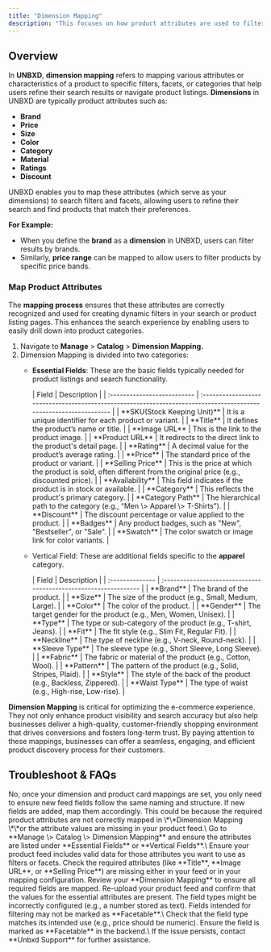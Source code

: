 ```yaml
---
title: "Dimension Mapping"
description: "This focuses on how product attributes are used to filter, categorize, and refine search results."
---
```


## Overview

In **UNBXD**, **dimension mapping** refers to mapping various attributes or characteristics of a product to specific filters, facets, or categories that help users refine their search results or navigate product listings. **Dimensions** in UNBXD are typically product attributes such as:

- **Brand**
- **Price**
- **Size**
- **Color**
- **Category**
- **Material**
- **Ratings**
- **Discount**

UNBXD enables you to map these attributes (which serve as your dimensions) to search filters and facets, allowing users to refine their search and find products that match their preferences.

**For Example:**

- When you define the **brand** as a **dimension** in UNBXD, users can filter results by brands.
- Similarly, **price range** can be mapped to allow users to filter products by specific price bands.

### Map Product Attributes

The **mapping process** ensures that these attributes are correctly recognized and used for creating dynamic filters in your search or product listing pages. This enhances the search experience by enabling users to easily drill down into product categories.

1. Navigate to **Manage** \> **Catalog** \> **Dimension Mapping.**
2. Dimension Mapping is divided into two categories:
   - **Essential Fields**: These are the basic fields typically needed for product listings and search functionality.

     <Accordion title="Description of fields available for Essential Fields" icon="sparkles">
       | Field                       | Description                                                                                                       |
       | :-------------------------- | :---------------------------------------------------------------------------------------------------------------- |
       | **SKU(Stock Keeping Unit)** | It is a unique identifier for each product or variant.                                                            |
       | **Title**                   | It defines the product’s name or title.                                                                           |
       | **Image URL**               | This is the link to the product image.                                                                            |
       | **Product URL**             | It redirects to the direct link to the product's detail page.                                                     |
       | **Rating**                  | A decimal value for the product’s average rating.                                                                 |
       | **Price**                   | The standard price of the product or variant.                                                                     |
       | **Selling Price**           | This is the price at which the product is sold, often different from the original price (e.g., discounted price). |
       | **Availability**            | This field indicates if the product is in stock or available.                                                     |
       | **Category**                | This reflects the product's primary category.                                                                     |
       | **Category Path**           | The hierarchical path to the category (e.g., “Men \> Apparel \> T-Shirts”).                                       |
       | **Discount**                | The discount percentage or value applied to the product.                                                          |
       | **Badges**                  | Any product badges, such as "New", "Bestseller", or "Sale".                                                       |
       | **Swatch**                  | The color swatch or image link for color variants.                                                                |
     </Accordion>
   - Vertical Field: These are additional fields specific to the **apparel** category.

     <Accordion title="Description on fields available in Vertical field" icon="sparkles">
       | Field           | Description                                                      |
       | :-------------- | :--------------------------------------------------------------- |
       | **Brand**       | The brand of the product.                                        |
       | **Size**        | The size of the product (e.g., Small, Medium, Large).            |
       | **Color**       | The color of the product.                                        |
       | **Gender**      | The target gender for the product (e.g., Men, Women, Unisex).    |
       | **Type**        | The type or sub-category of the product (e.g., T-shirt, Jeans).  |
       | **Fit**         | The fit style (e.g., Slim Fit, Regular Fit).                     |
       | **Neckline**    | The type of neckline (e.g., V-neck, Round-neck).                 |
       | **Sleeve Type** | The sleeve type (e.g., Short Sleeve, Long Sleeve).               |
       | **Fabric**      | The fabric or material of the product (e.g., Cotton, Wool).      |
       | **Pattern**     | The pattern of the product (e.g., Solid, Stripes, Plaid).        |
       | **Style**       | The style of the back of the product (e.g., Backless, Zippered). |
       | **Waist Type**  | The type of waist (e.g., High-rise, Low-rise).                   |
     </Accordion>

**Dimension Mapping** is critical for optimizing the e-commerce experience. They not only enhance product visibility and search accuracy but also help businesses deliver a high-quality, customer-friendly shopping environment that drives conversions and fosters long-term trust. By paying attention to these mappings, businesses can offer a seamless, engaging, and efficient product discovery process for their customers.

## Troubleshoot & FAQs

<Accordion title="What happens if I update my product feed—do I need to remap attributes?" icon="sparkles">
  No, once your dimension and product card mappings are set, you only need to ensure new feed fields follow the same naming and structure. If new fields are added, map them accordingly.
</Accordion>

<Accordion title="Some of the product filters missing in Search or Browse Preview" icon="sparkles">
  This could be because the required product attributes are not correctly mapped in \*\*Dimension Mapping \*\*or the attribute values are missing in your product feed.\
  Go to **Manage \> Catalog \> Dimension Mapping** and ensure the attributes are listed under **Essential Fields** or **Vertical Fields**.\
  Ensure your product feed includes valid data for those attributes you want to use as filters or facets.
</Accordion>

<Accordion title="I seeing a popup warning about missing dimension mapping attributes" icon="sparkles">
  Check the required attributes (like **Title**, **Image URL**, or **Selling Price**) are missing either in your feed or in your mapping configuration. Review your **Dimension Mapping** to ensure all required fields are mapped. Re-upload your product feed and confirm that the values for the essential attributes are present.
</Accordion>

<Accordion title="My attribute filters behaving unexpectedly" icon="sparkles">
  The field types might be incorrectly configured (e.g., a number stored as text). Fields intended for filtering may not be marked as **Facetable**.\
  Check that the field type matches its intended use (e.g., price should be numeric). Ensure the field is marked as **Facetable** in the backend.\
  If the issue persists, contact **Unbxd Support** for further assistance.
</Accordion>